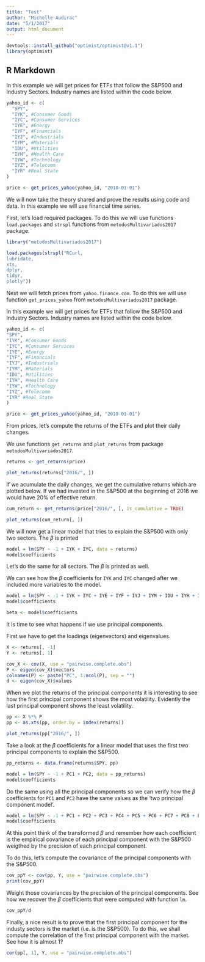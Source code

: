 ```yaml
---
title: "Test"
author: "Michelle Audirac"
date: "5/1/2017"
output: html_document
---
```


```r
devtools::install_github("optimist/optimist@v1.1")
library(optimist)
```

## R Markdown

In this example we will get prices for ETFs that follow the S&P500 and Industry Sectors. Industry names are listed within the code below.
```r
yahoo_id <- c(
  "SPY",
  "IYK", #Consumer Goods
  "IYC", #Consumer Services
  "IYE", #Energy
  "IYF", #Financials
  "IYJ", #Industrials
  "IYM", #Materials
  "IDU", #Utilities
  "IYH", #Health Care
  "IYW", #Technology
  "IYZ", #Telecomm
  "IYR" #Real State
)

price <- get_prices_yahoo(yahoo_id, "2010-01-01")

```

We will now take the theory shared and prove the results using code and data. In this example we will use financial time series. 

First, let's load required packages. To do this we will use functions `load.packages` and `strspl` functions from `metodosMultivariados2017` package.
```r
library("metodosMultivariados2017")

load.packages(strspl("RCurl, 
lubridate, 
xts, 
dplyr, 
tidyr, 
plotly"))
```

Next we will fetch prices from `yahoo.finance.com`. To do this we will use function `get_prices_yahoo` from `metodosMultivariados2017` package.

In this example we will get prices for ETFs that follow the S&P500 and Industry Sectors. Industry names are listed within the code below.
```r
yahoo_id <- c(
"SPY",
"IYK", #Consumer Goods
"IYC", #Consumer Services
"IYE", #Energy
"IYF", #Financials
"IYJ", #Industrials
"IYM", #Materials
"IDU", #Utilities
"IYH", #Health Care
"IYW", #Technology
"IYZ", #Telecomm
"IYR" #Real State
)

price <- get_prices_yahoo(yahoo_id, "2010-01-01")

```

From prices, let's compute the returns of the ETFs and plot their daily changes. 

We use functions `get_returns` and `plot_returns` from package `metodosMultivariados2017`.
```r
returns <- get_returns(price)

plot_returns(returns["2016/", ])
```

If we acumulate the daily changes, we get the cumulative returns which are plotted below. If we had invested in the S&P500 at the beginning of 2016 we would have 20% of effective return.
```r
cum_return <- get_returns(price["2016/", ], is_cumulative = TRUE)

plot_returns(cum_return[, ])
```

We will now get a linear model that tries to explain the S&P500 with only two sectors. The $\beta$ is printed
```r
model = lm(SPY ~ -1 + IYK + IYC, data = returns)
model$coefficients
```

Let's do the same for all sectors. The $\beta$ is printed as well. 

We can see how the $\beta$ coefficients for `IYK` and `IYC` changed after we included more variables to the model. 
```r
model = lm(SPY ~ -1 + IYK + IYC + IYE + IYF + IYJ + IYM + IDU + IYH + IYW + IYZ + IYR, data = returns)
model$coefficients

beta <- model$coefficients
```

It is time to see what happens if we use principal components.

First we have to get the loadings (eigenvectors) and eigenvalues.
```r
X <- returns[, -1]
Y <- returns[, 1]

cov_X <- cov(X, use = "pairwise.complete.obs")
P <- eigen(cov_X)$vectors
colnames(P) <- paste("PC", 1:ncol(P), sep = "")
d <- eigen(cov_X)$values
```

When we plot the returns of the principal components it is interesting to see how the first principal component shows the most volatility. Evidently the last principal component shows the least volatility.
```r
pp <- X %*% P
pp <- as.xts(pp, order.by = index(returns))

plot_returns(pp["2016/", ])
```

Take a look at the $\beta$ coefficients for a linear model that uses the first two principal components to explain the S&P500.
```r
pp_returns <- data.frame(returns$SPY, pp)

model = lm(SPY ~ -1 + PC1 + PC2, data = pp_returns)
model$coefficients
```

Do the same using all the principal components so we can verify how the $\beta$ coefficients for `PC1` and `PC2` have the same values as the 'two principal component model'.
```r
model = lm(SPY ~ -1 + PC1 + PC2 + PC3 + PC4 + PC5 + PC6 + PC7 + PC8 + PC9 + PC10 + PC11, data = pp_returns)
model$coefficients
```

At this point think of the transformed $\beta$ and remember how each coefficient is the empirical covariance of each principal component with the S&P500 weigthed by the precision of each principal component.

To do this, let's compute the covariance of the principal components with the S&P500.
```r
cov_ppY <- cov(pp, Y, use = "pairwise.complete.obs")
print(cov_ppY)
```

Weight those covariances by the precision of the principal components. See how we recover the $\beta$ coefficients that were computed with function `lm`.
```r
cov_ppY/d
```

Finally, a nice result is to prove that the first principal component for the industy sectors is the market (i.e. is the S&P500). To do this, we shall compute the correlation of the first principal component with the market. See how it is almost 1?
```r
cor(pp[, 1], Y, use = "pairwise.complete.obs")
```
